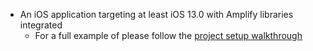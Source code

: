 * An iOS application targeting at least iOS 13.0 with Amplify libraries integrated
    * For a full example of please follow the [project setup walkthrough](/lib/project-setup/create-application)

